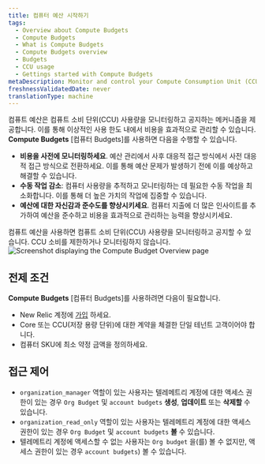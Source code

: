 ```yaml
---
title: 컴퓨터 예산 시작하기
tags:
  - Overview about Compute Budgets
  - Compute Budgets
  - What is Compute Budgets
  - Compute Budgets overview
  - Budgets
  - CCU usage
  - Gettings started with Compute Budgets
metaDescription: Monitor and control your Compute Consumption Unit (CCU) usage with New Relic's Compute Budgets feature.
freshnessValidatedDate: never
translationType: machine
---
```


컴퓨트 예산은 컴퓨트 소비 단위(CCU) 사용량을 모니터링하고 공지하는 메커니즘을 제공합니다. 이를 통해 이상적인 사용 한도 내에서 비용을 효과적으로 관리할 수 있습니다. **Compute Budgets** \[컴퓨터 Budgets]를 사용하면 다음을 수행할 수 있습니다.

* **비용을 사전에 모니터링하세요**. 예산 관리에서 사후 대응적 접근 방식에서 사전 대응적 접근 방식으로 전환하세요. 이를 통해 예산 문제가 발생하기 전에 이를 예상하고 해결할 수 있습니다.
* **수동 작업 감소**: 컴퓨터 사용량을 추적하고 모니터링하는 데 필요한 수동 작업을 최소화합니다. 이를 통해 더 높은 가치의 작업에 집중할 수 있습니다.
* **예산에 대한 자신감과 준수도를 향상시키세요**. 컴퓨터 지출에 더 많은 인사이트를 추가하여 예산을 준수하고 비용을 효과적으로 관리하는 능력을 향상시키세요.

<Callout variant="important">
  컴퓨트 예산을 사용하면 컴퓨트 소비 단위(CCU) 사용량을 모니터링하고 공지할 수 있습니다. CCU 소비를 제한하거나 모니터링하지 않습니다.
</Callout>

<img title="Screenshot displaying the Compute Budget Overview page" alt="Screenshot displaying the Compute Budget Overview page" src="/images/compute-budget-overview.webp" />

## 전제 조건

**Compute Budgets** \[컴퓨터 Budgets]를 사용하려면 다음이 필요합니다.

* New Relic 계정에 [가입](https://newrelic.com/signup/) 하세요.
* Core 또는 CCU(저장 용량 단위)에 대한 계약을 체결한 단일 테넌트 고객이어야 합니다.
* 컴퓨터 SKU에 최소 약정 금액을 정의하세요.

## 접근 제어

* `organization_manager` 역할이 있는 사용자는 텔레메트리 계정에 대한 액세스 권한이 있는 경우 `Org Budget` 및 `account budgets` **생성**, **업데이트** 또는 **삭제할** 수 있습니다.
* `organization_read_only` 역할이 있는 사용자는 텔레메트리 계정에 대한 액세스 권한이 있는 경우 `Org Budget` 및 `account budgets` **볼** 수 있습니다.
* 텔레메트리 계정에 액세스할 수 없는 사용자는 `Org budget` 을(를) 볼 수 없지만, 액세스 권한이 있는 경우 `account budgets`) 볼 수 있습니다.